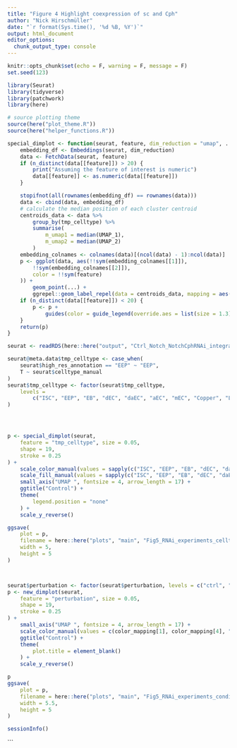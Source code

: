 ```yaml
---
title: "Figure 4 Highlight coexpression of sc and Cph"
author: "Nick Hirschmüller"
date: "`r format(Sys.time(), '%d %B, %Y')`"
output: html_document
editor_options: 
  chunk_output_type: console
---
```


```r
knitr::opts_chunk$set(echo = F, warning = F, message = F)
set.seed(123)
```


```r
library(Seurat)
library(tidyverse)
library(patchwork)
library(here)

# source plotting theme
source(here("plot_theme.R"))
source(here("helper_functions.R"))
```

```r
special_dimplot <- function(seurat, feature, dim_reduction = "umap", ...) {
    embedding_df <- Embeddings(seurat, dim_reduction)
    data <- FetchData(seurat, feature)
    if (n_distinct(data[[feature]]) > 20) {
        print("Assuming the feature of interest is numeric")
        data[[feature]] <- as.numeric(data[[feature]])
    }

    stopifnot(all(rownames(embedding_df) == rownames(data)))
    data <- cbind(data, embedding_df)
    # calculate the median position of each cluster centroid
    centroids_data <- data %>%
        group_by(tmp_celltype) %>%
        summarise(
            m_umap1 = median(UMAP_1),
            m_umap2 = median(UMAP_2)
        )
    embedding_colnames <- colnames(data)[(ncol(data) - 1):ncol(data)]
    p <- ggplot(data, aes(!!sym(embedding_colnames[[1]]),
        !!sym(embedding_colnames[[2]]),
        color = !!sym(feature)
    )) +
        geom_point(...) +
        ggrepel::geom_label_repel(data = centroids_data, mapping = aes(x = m_umap1, y = m_umap2, fill = tmp_celltype, label = tmp_celltype), color = "black")
    if (n_distinct(data[[feature]]) < 20) {
        p <- p +
            guides(color = guide_legend(override.aes = list(size = 1.3)))
    }
    return(p)
}
```


```r
seurat <- readRDS(here::here("output", "Ctrl_Notch_NotchCphRNAi_integrated_scent.rds"))

seurat@meta.data$tmp_celltype <- case_when(
    seurat$high_res_annotation == "EEP" ~ "EEP",
    T ~ seurat$celltype_manual
)
seurat$tmp_celltype <- factor(seurat$tmp_celltype,
    levels =
        c("ISC", "EEP", "EB", "dEC", "daEC", "aEC", "mEC", "Copper", "LFC", "pEC", "EE", "MT")
)




p <- special_dimplot(seurat,
    feature = "tmp_celltype", size = 0.05,
    shape = 19,
    stroke = 0.25
) +
    scale_color_manual(values = sapply(c("ISC", "EEP", "EB", "dEC", "daEC", "aEC", "mEC", "Copper", "LFC", "pEC", "EE", "MT"), get)) +
    scale_fill_manual(values = sapply(c("ISC", "EEP", "EB", "dEC", "daEC", "aEC", "mEC", "Copper", "LFC", "pEC", "EE", "MT"), get)) +
    small_axis("UMAP ", fontsize = 4, arrow_length = 17) +
    ggtitle("Control") +
    theme(
        legend.position = "none"
    ) +
    scale_y_reverse()

ggsave(
    plot = p,
    filename = here::here("plots", "main", "Fig5_RNAi_experiments_celltype.pdf"),
    width = 5,
    height = 5
)



seurat$perturbation <- factor(seurat$perturbation, levels = c("ctrl", "NotchRNAi", "NotchCphRNAi"))
p <- new_dimplot(seurat,
    feature = "perturbation", size = 0.05,
    shape = 19,
    stroke = 0.25
) +
    small_axis("UMAP ", fontsize = 4, arrow_length = 17) +
    scale_color_manual(values = c(color_mapping[1], color_mapping[4], "#00ba38")) +
    ggtitle("Control") +
    theme(
        plot.title = element_blank()
    ) +
    scale_y_reverse()

p
ggsave(
    plot = p,
    filename = here::here("plots", "main", "Fig5_RNAi_experiments_condition.pdf"),
    width = 5.5,
    height = 5
)
```

```r
sessionInfo()
```

```

